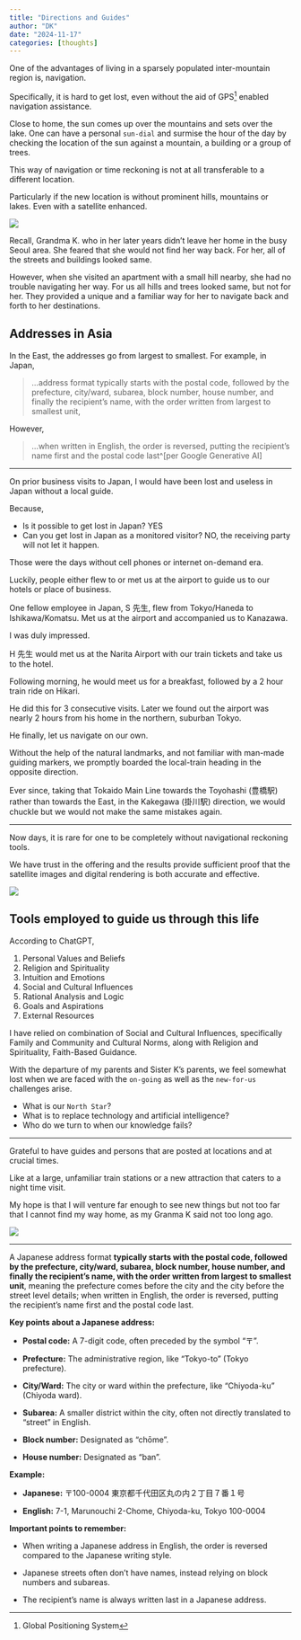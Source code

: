 ```yaml
---
title: "Directions and Guides"
author: "DK"
date: "2024-11-17"
categories: [thoughts]
---
```


One of the advantages of living in a sparsely populated inter-mountain region is, navigation.

Specifically, it is hard to get lost, even without the aid of GPS[^1] enabled navigation assistance.

[^1]: Global Positioning System

Close to home, the sun comes up over the mountains and sets over the lake. One can have a personal `sun-dial` and surmise the hour of the day by checking the location of the sun against a mountain, a building or a group of trees.

This way of navigation or time reckoning is not at all transferable to a different location.

Particularly if the new location is without prominent hills, mountains or lakes. Even with a satellite enhanced.

![](images/20241110_085837-EDIT.jpg)

Recall, Grandma K. who in her later years didn't leave her home in the busy Seoul area. She feared that she would not find her way back. For her, all of the streets and buildings looked same.

However, when she visited an apartment with a small hill nearby, she had no trouble navigating her way. For us all hills and trees looked same, but not for her. They provided a unique and a familiar way for her to navigate back and forth to her destinations.

## Addresses in Asia

In the East, the addresses go from largest to smallest. For example, in Japan,

> ...address format typically starts with the postal code, followed by the prefecture, city/ward, subarea, block number, house number, and finally the recipient's name, with the order written from largest to smallest unit,

However,

> ...when written in English, the order is reversed, putting the recipient's name first and the postal code last\^\[per Google Generative AI\]

------------------------------------------------------------------------

On prior business visits to Japan, I would have been lost and useless in Japan without a local guide.

Because,

-   Is it possible to get lost in Japan? YES
-   Can you get lost in Japan as a monitored visitor? NO, the receiving party will not let it happen.

Those were the days without cell phones or internet on-demand era.

Luckily, people either flew to or met us at the airport to guide us to our hotels or place of business.

One fellow employee in Japan, S 先生, flew from Tokyo/Haneda to Ishikawa/Komatsu. Met us at the airport and accompanied us to Kanazawa.

I was duly impressed.

H 先生 would met us at the Narita Airport with our train tickets and take us to the hotel.

Following morning, he would meet us for a breakfast, followed by a 2 hour train ride on Hikari.

He did this for 3 consecutive visits. Later we found out the airport was nearly 2 hours from his home in the northern, suburban Tokyo.

He finally, let us navigate on our own.

Without the help of the natural landmarks, and not familiar with man-made guiding markers, we promptly boarded the local-train heading in the opposite direction.

Ever since, taking that Tokaido Main Line towards the Toyohashi (豊橋駅) rather than towards the East, in the Kakegawa (掛川駅) direction, we would chuckle but we would not make the same mistakes again.

------------------------------------------------------------------------

Now days, it is rare for one to be completely without navigational reckoning tools.

We have trust in the offering and the results provide sufficient proof that the satellite images and digital rendering is both accurate and effective.

![](images/20241114_172925.jpg)

## Tools employed to guide us through this life

According to ChatGPT,

1.  Personal Values and Beliefs
2.  Religion and Spirituality
3.  Intuition and Emotions
4.  Social and Cultural Influences
5.  Rational Analysis and Logic
6.  Goals and Aspirations
7.  External Resources

I have relied on combination of Social and Cultural Influences, specifically Family and Community and Cultural Norms, along with Religion and Spirituality, Faith-Based Guidance.

With the departure of my parents and Sister K's parents, we feel somewhat lost when we are faced with the `on-going` as well as the `new-for-us` challenges arise.

-   What is our `North Star`?
-   What is to replace technology and artificial intelligence?
-   Who do we turn to when our knowledge fails?

------------------------------------------------------------------------

Grateful to have guides and persons that are posted at locations and at crucial times.

Like at a large, unfamiliar train stations or a new attraction that caters to a night time visit.

My hope is that I will venture far enough to see new things but not too far that I cannot find my way home, as my Granma K said not too long ago.

![](images/20230420_195542-01_Original.jpeg)

------------------------------------------------------------------------

A Japanese address format **typically starts with the postal code, followed by the prefecture, city/ward, subarea, block number, house number, and finally the recipient's name, with the order written from largest to smallest unit**, meaning the prefecture comes before the city and the city before the street level details; when written in English, the order is reversed, putting the recipient's name first and the postal code last. 

**Key points about a Japanese address:**

-   **Postal code:** A 7-digit code, often preceded by the symbol "〒". 

-   **Prefecture:** The administrative region, like "Tokyo-to" (Tokyo prefecture). 

-   **City/Ward:** The city or ward within the prefecture, like "Chiyoda-ku" (Chiyoda ward). 

-   **Subarea:** A smaller district within the city, often not directly translated to "street" in English. 

-   **Block number:** Designated as "chōme". 

-   **House number:** Designated as "ban". 

**Example:**

-   **Japanese:** 〒100-0004 東京都千代田区丸の内２丁目７番１号

-   **English:** 7-1, Marunouchi 2-Chome, Chiyoda-ku, Tokyo 100-0004 

**Important points to remember:**

-   When writing a Japanese address in English, the order is reversed compared to the Japanese writing style. 

-   Japanese streets often don't have names, instead relying on block numbers and subareas. 

-   The recipient's name is always written last in a Japanese address. 
